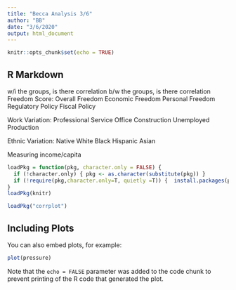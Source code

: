 ```yaml
---
title: "Becca Analysis 3/6"
author: "BB"
date: "3/6/2020"
output: html_document
---
```


```r
knitr::opts_chunk$set(echo = TRUE)
```

## R Markdown

w/i the groups, is there correlation
b/w the groups, is there correlation
Freedom Score:
Overall Freedom
Economic Freedom
Personal Freedom
Regulatory Policy
Fiscal Policy

Work Variation:
Professional
Service
Office
Construction
Unemployed
Production

Ethnic Variation:
Native
White
Black
Hispanic
Asian

Measuring income/capita

```r
loadPkg = function(pkg, character.only = FALSE) { 
  if (!character.only) { pkg <- as.character(substitute(pkg)) }
  if (!require(pkg,character.only=T, quietly =T)) {  install.packages(pkg,dep=T,repos="http://cran.us.r-project.org"); if(!require(pkg,character.only=T)) stop("Package not found") } 
}
loadPkg(knitr)
```

```r
loadPkg("corrplot")

```

## Including Plots

You can also embed plots, for example:

```r
plot(pressure)
```

Note that the `echo = FALSE` parameter was added to the code chunk to prevent printing of the R code that generated the plot.

